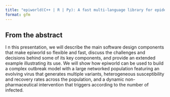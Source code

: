 ```yaml
---
title: "epiworld(C++ | R | Py): A fast multi-language library for epidemiological agent-based models"
format: gfm
---
```


## From the abstract

I n this presentation, we will describe the main software design components that make epiworld so flexible and fast, discuss the challenges and decisions behind some of its key components, and provide an extended example illustrating its use. We will show how epiworld can be used to build a complex outbreak model with a large networked population featuring an evolving virus that generates multiple variants, heterogeneous susceptibility and recovery rates across the population, and a dynamic non-pharmaceutical intervention that triggers according to the number of infected.